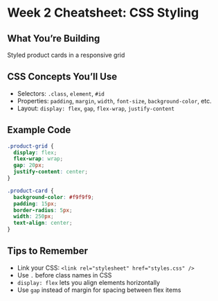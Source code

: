 # Week 2 Cheatsheet: CSS Styling

## What You’re Building

Styled product cards in a responsive grid

## CSS Concepts You’ll Use

- Selectors: `.class`, `element`, `#id`
- Properties: `padding`, `margin`, `width`, `font-size`, `background-color`, etc.
- Layout: `display: flex`, `gap`, `flex-wrap`, `justify-content`

## Example Code

```css
.product-grid {
  display: flex;
  flex-wrap: wrap;
  gap: 20px;
  justify-content: center;
}

.product-card {
  background-color: #f9f9f9;
  padding: 15px;
  border-radius: 5px;
  width: 250px;
  text-align: center;
}
```

## Tips to Remember

- Link your CSS: `<link rel="stylesheet" href="styles.css" />`
- Use `.` before class names in CSS
- `display: flex` lets you align elements horizontally
- Use `gap` instead of margin for spacing between flex items
